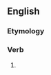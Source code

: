 ==English==

===Etymology===
{{suffix|en|resolve|eth}}

===Verb===
{{head|en|verb form}}

# {{en-archaic third-person singular of|resolve}}